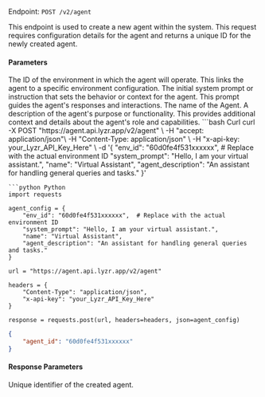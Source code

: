 Endpoint: `POST /v2/agent`

This endpoint is used to create a new agent within the system. This request requires configuration details for the agent and returns a unique ID for the newly created agent.

#### Parameters
<ParamField path="env_id" type="string" required>
  The ID of the environment in which the agent will operate. This links the agent to a specific environment configuration.
</ParamField>
<ParamField path="system_prompt" type="string" required>
  The initial system prompt or instruction that sets the behavior or context for the agent. This prompt guides the agent's responses and interactions.
</ParamField>
<ParamField path="name" type="string" required>
  The name of the Agent.
</ParamField>
<ParamField path="agent_description " type="string" required>
  A description of the agent's purpose or functionality. This provides additional context and details about the agent's role and capabilities.
</ParamField>

<CodeGroup>
<RequestExample>
```bash Curl
curl -X POST "https://agent.api.lyzr.app/v2/agent" \
     -H "accept: application/json"\
     -H "Content-Type: application/json" \
     -H "x-api-key: your_Lyzr_API_Key_Here" \
     -d '{
           "env_id": "60d0fe4f531xxxxxx",  # Replace with the actual environment ID
           "system_prompt": "Hello, I am your virtual assistant.",
           "name": "Virtual Assistant",
           "agent_description": "An assistant for handling general queries and tasks."
         }'


```
```python Python
import requests

agent_config = {
    "env_id": "60d0fe4f531xxxxxx",  # Replace with the actual environment ID
    "system_prompt": "Hello, I am your virtual assistant.",
    "name": "Virtual Assistant",
    "agent_description": "An assistant for handling general queries and tasks."
}

url = "https://agent.api.lyzr.app/v2/agent"

headers = {
    "Content-Type": "application/json",
    "x-api-key": "your_Lyzr_API_Key_Here"
}

response = requests.post(url, headers=headers, json=agent_config)
```
</RequestExample>
</CodeGroup>

<ResponseExample>

```json 200
{
    "agent_id": "60d0fe4f531xxxxxx"
}
```

</ResponseExample>

#### Response Parameters

<ParamField path="agent_id" type="string">
  Unique identifier of the created agent.
</ParamField>
